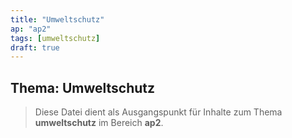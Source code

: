 ```yaml
---
title: "Umweltschutz"
ap: "ap2"
tags: [umweltschutz]
draft: true
---
```


## Thema: Umweltschutz

> Diese Datei dient als Ausgangspunkt für Inhalte zum Thema **umweltschutz** im Bereich **ap2**.


